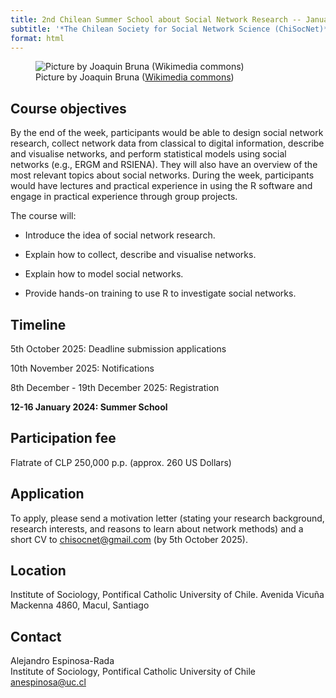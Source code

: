 ```yaml
---
title: 2nd Chilean Summer School about Social Network Research -- January 2026
subtitle: '*The Chilean Society for Social Network Science (ChiSocNet)*'
format: html
---
```


![Picture by Joaquin Bruna ([Wikimedia commons](https://commons.wikimedia.org/wiki/File:Santiago_de_Chile_%28winter%29.jpg))](figures/santiago-winter-wikimedia.jpg)

## Course objectives

By the end of the week, participants would be able to design social
network research, collect network data from classical to digital
information, describe and visualise networks, and perform statistical
models using social networks (e.g., ERGM and RSIENA). They will also
have an overview of the most relevant topics about social networks.
During the week, participants would have lectures and practical
experience in using the R software and engage in practical experience
through group projects.

The course will:

-   Introduce the idea of social network research.

-   Explain how to collect, describe and visualise networks.

-   Explain how to model social networks.

-   Provide hands-on training to use R to investigate social networks.

## Timeline

5th October 2025: Deadline submission applications

10th November 2025: Notifications

8th December - 19th December 2025: Registration

**12-16 January 2024: Summer School**

## Participation fee

Flatrate of CLP 250,000 p.p. (approx. 260 US Dollars)

## Application

To apply, please send a motivation letter (stating your research background, research interests, and reasons to learn about network methods) and a short CV to [[chisocnet@gmail.com]{.underline}](mailto:chisocnet@gmail.com) (by 5th October 2025).

## Location

Institute of Sociology, Pontifical Catholic University of Chile. Avenida
Vicuña Mackenna 4860, Macul, Santiago

## Contact

Alejandro Espinosa-Rada<br>
Institute of Sociology, Pontifical Catholic University of Chile<br>
[[anespinosa@uc.cl]{.underline}](mailto:anespinosa@uc.cl)
